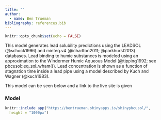 ---
title: ""
author:
  - name: Ben Trueman
bibliography: references.bib
---

```{r setup, include=FALSE}
knitr::opts_chunk$set(echo = FALSE)
```
<p><font>This model generates lead solubility predictions using the LEADSOL (@schock1996) and minteq.v4 (@charlton2011; @parkhurst2013) databases. Lead binding to humic substances is modeled using an approximation to the Windermer Humic Aqueous Model (@tipping1992; see pbcusol::eq_sol_wham()). Lead concentration is shown as a function of stagnation time inside a lead pipe using a model described by Kuch and Wagner (@kuch1983).</p>

<p>  This model can be seen below and a link to the live site is given </p></font>


### Model
```{r, echo= FALSE, out.width="100%", fig.cap= "Link to Live Site: https://bentrueman.shinyapps.io/shinypbcusol/"  }
knitr::include_app("https://bentrueman.shinyapps.io/shinypbcusol/",
  height = "1000px")
```









